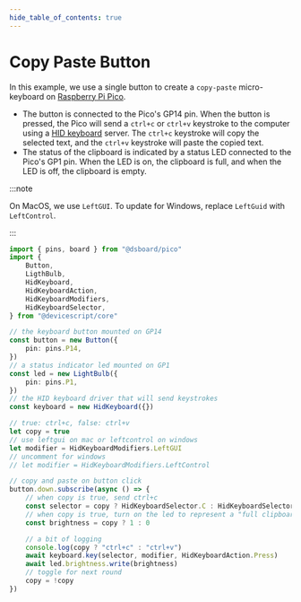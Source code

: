 ```yaml
---
hide_table_of_contents: true
---
```



# Copy Paste Button

In this example, we use a single button to create a `copy-paste` micro-keyboard
on [Raspberry Pi Pico](/devices/rp2040).

<StaticVideo name="copy-paste-button" />

-   The button is connected to the Pico's GP14 pin. When the button is pressed, the Pico will send a `ctrl+c` or `ctrl+v` keystroke to the computer using a [HID keyboard](/api/servers/hidkeyboard) server.
    The `ctrl+c` keystroke will copy the selected text, and the `ctrl+v` keystroke will paste the copied text.
-   The status of the clipboard is indicated by a status LED connected to the Pico's GP1 pin. When the LED is on, the clipboard is full, and when the LED is off, the clipboard is empty.

:::note

On MacOS, we use `LeftGUI`. To update for Windows, replace `LeftGuid` with `LeftControl`.

:::

```ts
import { pins, board } from "@dsboard/pico"
import {
    Button,
    LigthBulb,
    HidKeyboard,
    HidKeyboardAction,
    HidKeyboardModifiers,
    HidKeyboardSelector,
} from "@devicescript/core"

// the keyboard button mounted on GP14
const button = new Button({
    pin: pins.P14,
})
// a status indicator led mounted on GP1
const led = new LightBulb({
    pin: pins.P1,
})
// the HID keyboard driver that will send keystrokes
const keyboard = new HidKeyboard({})

// true: ctrl+c, false: ctrl+v
let copy = true
// use leftgui on mac or leftcontrol on windows
let modifier = HidKeyboardModifiers.LeftGUI
// uncomment for windows
// let modifier = HidKeyboardModifiers.LeftControl

// copy and paste on button click
button.down.subscribe(async () => {
    // when copy is true, send ctrl+c
    const selector = copy ? HidKeyboardSelector.C : HidKeyboardSelector.V
    // when copy is true, turn on the led to represent a "full clipboard"
    const brightness = copy ? 1 : 0

    // a bit of logging
    console.log(copy ? "ctrl+c" : "ctrl+v")
    await keyboard.key(selector, modifier, HidKeyboardAction.Press)
    await led.brightness.write(brightness)
    // toggle for next round
    copy = !copy
})
```
